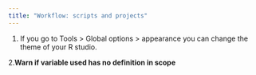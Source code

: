 ```yaml
---
title: "Workflow: scripts and projects"
---
```


1.  If you go to Tools \> Global options \> appearance you can change the theme of your R studio.

2.**Warn if variable used has no definition in scope**
